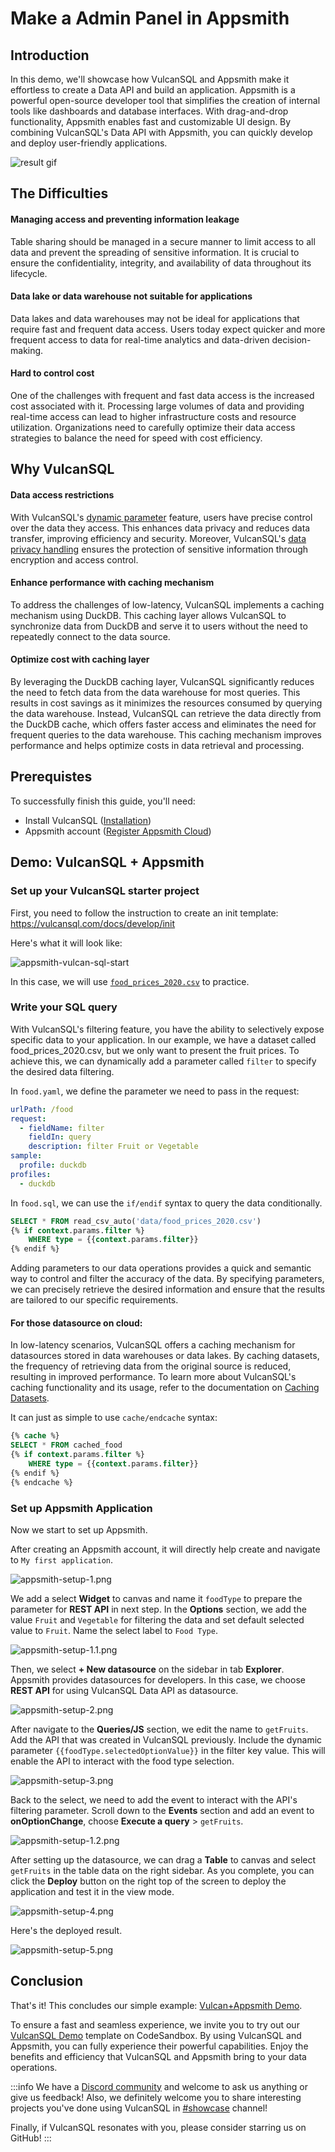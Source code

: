 # Make a Admin Panel in Appsmith

## Introduction

In this demo, we'll showcase how VulcanSQL and Appsmith make it effortless to create a Data API and build an application. Appsmith is a powerful open-source developer tool that simplifies the creation of internal tools like dashboards and database interfaces. With drag-and-drop functionality, Appsmith enables fast and customizable UI design. By combining VulcanSQL's Data API with Appsmith, you can quickly develop and deploy user-friendly applications.

![result gif](./imgs/result.gif)

## The Difficulties

#### Managing access and preventing information leakage
Table sharing should be managed in a secure manner to limit access to all data and prevent the spreading of sensitive information. It is crucial to ensure the confidentiality, integrity, and availability of data throughout its lifecycle.

#### Data lake or data warehouse not suitable for applications
Data lakes and data warehouses may not be ideal for applications that require fast and frequent data access. Users today expect quicker and more frequent access to data for real-time analytics and data-driven decision-making.

#### Hard to control cost
One of the challenges with frequent and fast data access is the increased cost associated with it. Processing large volumes of data and providing real-time access can lead to higher infrastructure costs and resource utilization. Organizations need to carefully optimize their data access strategies to balance the need for speed with cost efficiency.


## Why VulcanSQL

#### Data access restrictions
With VulcanSQL's [dynamic parameter](/docs/develop/dynamic-param) feature, users have precise control over the data they access. This enhances data privacy and reduces data transfer, improving efficiency and security. Moreover, VulcanSQL's [data privacy handling](/docs/data-privacy/overview) ensures the protection of sensitive information through encryption and access control.

#### Enhance performance with caching mechanism
To address the challenges of low-latency, VulcanSQL implements a caching mechanism using DuckDB. This caching layer allows VulcanSQL to synchronize data from DuckDB and serve it to users without the need to repeatedly connect to the data source.

#### Optimize cost with caching layer
By leveraging the DuckDB caching layer, VulcanSQL significantly reduces the need to fetch data from the data warehouse for most queries. This results in cost savings as it minimizes the resources consumed by querying the data warehouse. Instead, VulcanSQL can retrieve the data directly from the DuckDB cache, which offers faster access and eliminates the need for frequent queries to the data warehouse. This caching mechanism improves performance and helps optimize costs in data retrieval and processing.


## Prerequistes
To successfully finish this guide, you'll need:
- Install VulcanSQL ([Installation](/docs/get-started/installation))
- Appsmith account ([Register Appsmith Cloud](https://app.appsmith.com/))


## Demo: VulcanSQL + Appsmith

### Set up your VulcanSQL starter project

First, you need to follow the instruction to create an init template:
https://vulcansql.com/docs/develop/init

Here's what it will look like:

![appsmith-vulcan-sql-start](./imgs/appsmith-vulcan-sql-start.png)

In this case, we will use [`food_prices_2020.csv`](https://codesandbox.io/p/sandbox/demo-for-appsmith-frpcqz?file=%2Fdata%2Ffood_prices_2020.csv) to practice.


### Write your SQL query
With VulcanSQL's filtering feature, you have the ability to selectively expose specific data to your application. In our example, we have a dataset called food_prices_2020.csv, but we only want to present the fruit prices. To achieve this, we can dynamically add a parameter called `filter` to specify the desired data filtering.

In `food.yaml`, we define the parameter we need to pass in the request:
```yaml
urlPath: /food
request:
  - fieldName: filter
    fieldIn: query
    description: filter Fruit or Vegetable
sample:
  profile: duckdb
profiles:
  - duckdb
```

In `food.sql`, we can use the `if/endif` syntax to query the data conditionally.

```sql
SELECT * FROM read_csv_auto('data/food_prices_2020.csv')
{% if context.params.filter %}
    WHERE type = {{context.params.filter}}
{% endif %}
```

Adding parameters to our data operations provides a quick and semantic way to control and filter the accuracy of the data. By specifying parameters, we can precisely retrieve the desired information and ensure that the results are tailored to our specific requirements.

#### For those datasource on cloud:

In low-latency scenarios, VulcanSQL offers a caching mechanism for datasources stored in data warehouses or data lakes. By caching datasets, the frequency of retrieving data from the original source is reduced, resulting in improved performance. To learn more about VulcanSQL's caching functionality and its usage, refer to the documentation on [Caching Datasets](/docs/develop/cache).

It can just as simple to use `cache/endcache` syntax:

```sql
{% cache %}
SELECT * FROM cached_food
{% if context.params.filter %}
    WHERE type = {{context.params.filter}}
{% endif %}
{% endcache %}
```

### Set up Appsmith Application
Now we start to set up Appsmith.

After creating an Appsmith account, it will directly help create and navigate to `My first application`.

![appsmith-setup-1.png](./imgs/appsmith-setup-1.png)

We add a select **Widget** to canvas and name it `foodType` to prepare the parameter for **REST API** in next step.
In the **Options** section, we add the value `Fruit` and `Vegetable` for filtering the data and set default selected value to `Fruit`.
Name the select label to `Food Type`.

![appsmith-setup-1.1.png](./imgs/appsmith-setup-1.1.png)

Then, we select **+ New datasource** on the sidebar in tab **Explorer**. Appsmith provides datasources for developers. In this case, we choose **REST API** for using VulcanSQL Data API as datasource.

![appsmith-setup-2.png](./imgs/appsmith-setup-2.png)

After navigate to the **Queries/JS** section, we edit the name to `getFruits`. Add the API that was created in VulcanSQL previously. Include the dynamic parameter `{{foodType.selectedOptionValue}}` in the filter key value. This will enable the API to interact with the food type selection.

![appsmith-setup-3.png](./imgs/appsmith-setup-3.png)


Back to the select, we need to add the event to interact with the API's filtering parameter. Scroll down to the **Events** section and
add an event to **onOptionChange**, choose **Execute a query** > `getFruits`.

![appsmith-setup-1.2.png](./imgs/appsmith-setup-1.2.png)

After setting up the datasource, we can drag a **Table** to canvas and select `getFruits` in the table data on the right sidebar. As you complete, you can click the **Deploy** button on the right top of the screen to deploy the application and test it in the view mode.

![appsmith-setup-4.png](./imgs/appsmith-setup-4.png)

Here's the deployed result.

![appsmith-setup-5.png](./imgs/appsmith-setup-5.png)

## Conclusion

That's it! This concludes our simple example: [Vulcan+Appsmith Demo](https://app.appsmith.com/app/my-first-application/page1-64a6848a4d60e87c5655e3f6).

To ensure a fast and seamless experience, we invite you to try out our [VulcanSQL Demo](https://codesandbox.io/p/sandbox/demo-for-appsmith-frpcqz) template on CodeSandbox. By using VulcanSQL and Appsmith, you can fully experience their powerful capabilities. Enjoy the benefits and efficiency that VulcanSQL and Appsmith bring to your data operations.

:::info
We have a [Discord community](https://discord.gg/ztDz8DCmG4) and welcome to ask us anything or give us feedback! Also, we definitely welcome you to share interesting projects you've done using VulcanSQL in [#showcase](https://discord.com/channels/1017514410677391420/1017514410677391427) channel!

Finally, if VulcanSQL resonates with you, please consider starring us on GitHub!
:::
